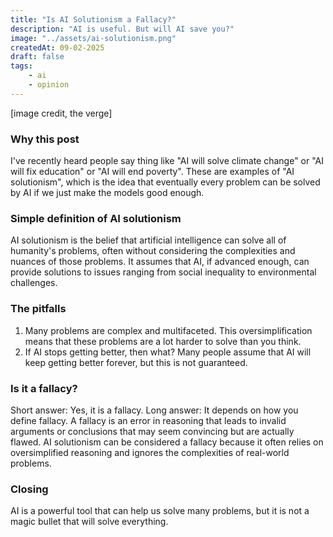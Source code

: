 ```yaml
---
title: "Is AI Solutionism a Fallacy?"
description: "AI is useful. But will AI save you?"
image: "../assets/ai-solutionism.png"
createdAt: 09-02-2025
draft: false
tags:
    - ai
    - opinion
---
```

[image credit, the verge]

### Why this post

I've recently heard people say thing like "AI will solve climate change" or "AI will fix education" or "AI will end poverty".
These are examples of "AI solutionism", which is the idea that eventually every problem can be solved by AI if we just make the models good enough.

### Simple definition of AI solutionism
AI solutionism is the belief that artificial intelligence can solve all of humanity's problems,
often without considering the complexities and nuances of those problems. It assumes that AI,
if advanced enough, can provide solutions to issues ranging from social inequality to environmental challenges.

### The pitfalls
1. Many problems are complex and multifaceted. This oversimplification means that these problems are a lot harder to solve than you think.
2. If AI stops getting better, then what? Many people assume that AI will keep getting better forever, but this is not guaranteed.

### Is it a fallacy?
Short answer: Yes, it is a fallacy. Long answer: It depends on how you define fallacy.
A fallacy is an error in reasoning that leads to invalid arguments or conclusions that may seem convincing but are actually flawed.
AI solutionism can be considered a fallacy because it often relies on oversimplified reasoning and ignores the complexities of real-world problems.

### Closing
AI is a powerful tool that can help us solve many problems, but it is not a magic bullet that will solve everything.